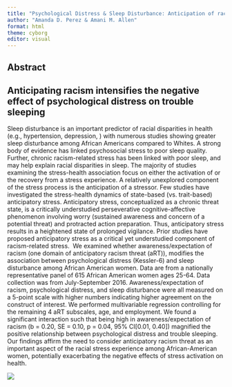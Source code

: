```yaml
---
title: "Psychological Distress & Sleep Disturbance: Anticipation of racism as an effect magnifier"
author: "Amanda D. Perez & Amani M. Allen"
format: html
theme: cyborg
editor: visual
---
```


## Abstract

::: callout-note
## **Anticipating racism** intensifies the negative effect of psychological distress on **trouble sleeping**
:::

Sleep disturbance is an important predictor of racial disparities in health (e.g., hypertension, depression, ) with numerous studies showing greater sleep disturbance among African Americans compared to Whites. A strong body of evidence has linked psychosocial stress to poor sleep quality. Further, chronic racism-related stress has been linked with poor sleep, and may help explain racial disparities in sleep. The majority of studies examining the stress-health association focus on either the activation of or the recovery from a stress experience. A relatively unexplored component of the stress process is the anticipation of a stressor. Few studies have investigated the stress-health dynamics of state-based (vs. trait-based) anticipatory stress. Anticipatory stress, conceptualized as a chronic threat state, is a critically understudied perseverative cognitive-affective phenomenon involving worry (sustained awareness and concern of a potential threat) and protracted action preparation. Thus, anticipatory stress results in a heightened state of prolonged vigilance. Prior studies have proposed anticipatory stress as a critical yet understudied component of racism-related stress.  We examined whether awareness/expectation of racism (one domain of anticipatory racism threat (aRT)), modifies the association between psychological distress (Kessler-6) and sleep disturbance among African American women. Data are from a nationally representative panel of 615 African American women ages 25-64. Data collection was from July-September 2016. Awareness/expectation of racism, psychological distress, and sleep disturbance were all measured on a 5-point scale with higher numbers indicating higher agreement on the construct of interest. We performed multivariable regression controlling for the remaining 4 aRT subscales, age, and employment. We found a significant interaction such that being high in awareness/expectation of racism (b = 0.20, SE = 0.10, p = 0.04, 95% CI\[0.01, 0.40\]) magnified the positive relationship between psychological distress and trouble sleeping. Our findings affirm the need to consider anticipatory racism threat as an important aspect of the racial stress experience among African-American women, potentially exacerbating the negative effects of stress activation on health. 



![](graph1.png)




